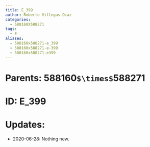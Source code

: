 ```yaml
---
title: E_399
author: Roberto Villegas-Diaz
categories:
  - 588160X588271
tags:
  - E
aliases:
  - 588160x588271-e_399
  - 588160x588271-e-399
  - 588160x588271-e399
---
```


# **Parents**: 588160`$\times$`588271
# **ID**: E_399
# **Updates**: 
 - 2020-06-28: Nothing new.
